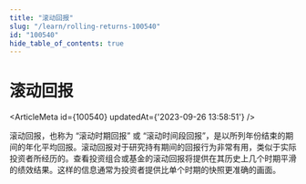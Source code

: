 ```yaml
---
title: "滚动回报"
slug: "/learn/rolling-returns-100540"
id: "100540"
hide_table_of_contents: true
---
```



# 滚动回报

<ArticleMeta id={100540} updatedAt={'2023-09-26 13:58:51'} />
<div className='border-solid border-b border-t-0 my-4 border-[var(--ifm-color-gray-300)]' />

滚动回报，也称为 “滚动时期回报” 或 “滚动时间段回报”，是以所列年份结束的期间的年化平均回报。滚动回报对于研究持有期间的回报行为非常有用，类似于实际投资者所经历的。查看投资组合或基金的滚动回报将提供在其历史上几个时期平滑的绩效结果。这样的信息通常为投资者提供比单个时期的快照更准确的画面。
